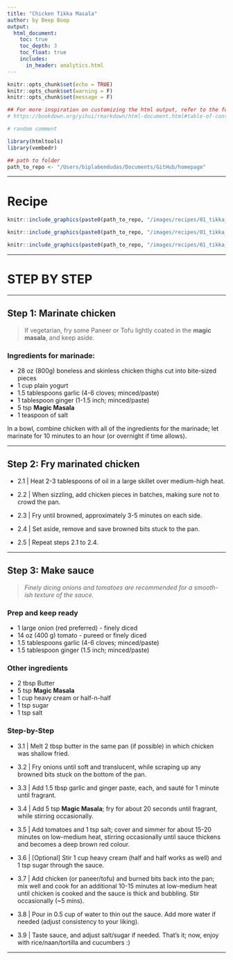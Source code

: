 ```yaml
---
title: "Chicken Tikka Masala"
author: by Beep Boop
output:
  html_document:
    toc: true
    toc_depth: 3
    toc_float: true
    includes:
      in_header: analytics.html
---
```


```r
knitr::opts_chunk$set(echo = TRUE)
knitr::opts_chunk$set(warning = F)
knitr::opts_chunk$set(message = F)

## For more inspiration on customizing the html output, refer to the following:
# https://bookdown.org/yihui/rmarkdown/html-document.html#table-of-contents
```

```r
# random comment

library(htmltools)
library(vembedr)

## path to folder
path_to_repo <- "/Users/biplabendudas/Documents/GitHub/homepage"

```


<style>
body {text-align: left}
</style>

<script type='text/javascript' src='https://d1bxh8uas1mnw7.cloudfront.net/assets/embed.js'></script>

___

# Recipe

```r
knitr::include_graphics(paste0(path_to_repo, "/images/recipes/01_tikka_masala/01_marinate_chicken.png"))
```

```r
knitr::include_graphics(paste0(path_to_repo, "/images/recipes/01_tikka_masala/02_fry_marinated_chicken.png"))
```

```r
knitr::include_graphics(paste0(path_to_repo, "/images/recipes/01_tikka_masala/03_make_sauce.png"))
```

___

# STEP BY STEP

___

## Step 1: Marinate chicken

> If vegetarian, fry some Paneer or Tofu lightly coated in the **magic masala**, and keep aside.

### Ingredients for marinade:

- 28 oz (800g) boneless and skinless chicken thighs cut into bite-sized pieces
- 1 cup plain yogurt
- 1.5 tablespoons garlic (4-6 cloves; minced/paste)
- 1 tablespoon ginger (1-1.5 inch; minced/paste)
- 5 tsp **Magic Masala**
- 1 teaspoon of salt

In a bowl, combine chicken with all of the ingredients for the marinade; let marinate for 10 minutes to an hour (or overnight if time allows).

___

## Step 2: Fry marinated chicken

- 2.1 | Heat 2-3 tablespoons of oil in a large skillet over medium-high heat.

- 2.2 | When sizzling, add chicken pieces in batches, making sure not to crowd the pan.

- 2.3 | Fry until browned, approximately 3-5 minutes on each side.

- 2.4 | Set aside, remove and save browned bits stuck to the pan.

- 2.5 | Repeat steps 2.1 to 2.4.

___


## Step 3: Make sauce

> *Finely dicing onions and tomatoes are recommended for a smooth-ish texture of the sauce.*

### Prep and keep ready

- 1 large onion (red preferred) - finely diced
- 14 oz (400 g) tomato - pureed or finely diced
- 1.5 tablespoons garlic (4-6 cloves; minced/paste)
- 1.5 tablespoon ginger (1.5 inch; minced/paste)

### Other ingredients

- 2 tbsp Butter
- 5 tsp **Magic Masala**
- 1 cup heavy cream or half-n-half
- 1 tsp sugar
- 1 tsp salt

### Step-by-Step

- 3.1 | Melt 2 tbsp butter in the same pan (if possible) in which chicken was shallow fried.

- 3.2 | Fry onions until soft and translucent, while scraping up any browned bits stuck on the bottom of the pan. 

- 3.3 | Add 1.5 tbsp garlic and ginger paste, each, and sauté for 1 minute until fragrant.

- 3.4 | Add 5 tsp **Magic Masala**; fry for about 20 seconds until fragrant, while stirring occasionally.

- 3.5 | Add tomatoes and 1 tsp salt; cover and simmer for about 15-20 minutes on low-medium heat, stirring occasionally until sauce thickens and becomes a deep brown red colour.

- 3.6 | [Optional] Stir 1 cup heavy cream (half and half works as well) and 1 tsp sugar through the sauce.

- 3.7 | Add chicken (or paneer/tofu) and burned bits back into the pan; mix well and cook for an additional 10-15 minutes at low-medium heat until chicken is cooked and the sauce is thick and bubbling. Stir occasionally (~5 mins).

- 3.8 | Pour in 0.5 cup of water to thin out the sauce. Add more water if needed (adjust consistency to your liking).

- 3.9 | Taste sauce, and adjust salt/sugar if needed. That's it; now, enjoy with rice/naan/tortilla and cucumbers :)

___




